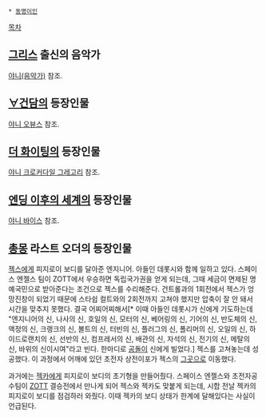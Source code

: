  * [[동명이인]]

[[목차]]
== [[그리스]] 출신의 음악가 ==
[[야니(음악가)]] 참조.

== [[∀건담]]의 등장인물 ==
[[야니 오뷰스]] 참조.

== [[더 화이팅]]의 등장인물 ==
[[야니 크로커다일 그레고리]] 참조.

== [[엔딩 이후의 세계]]의 등장인물 ==
[[야니 바이스]] 참조.

== [[총몽]] 라스트 오더의 등장인물 ==
[[젝스]]에게 피지로이 보디를 달아준 엔지니어. 아들인 데롯시와 함께 일하고 있다. 스페이스 엔젤스 팀이 ZOTT에서 우승하면 독립국가권을 얻게 되는데, 그때 세금이 면제된 명예국민으로 받아준다는 조건으로 젝스를 수리해준다. 건트롤과의 1회전에서 젝스가 엉망진창이 되었기 때문에 스타쉽 컬트와의 2회전까지 고쳐야 했지만 압축이 잘 안 돼서 시간을 맞추지 못했다. 결국 어찌어찌해서[* 이때 아들인 데롯시가 신에게 기도하는데 "엔지니어의 신, 나사의 신, 호일의 신, 모터의 신, 베어링의 신, 기어의 신, 반도체의 신, 액정의 신, 크랭크의 신, 볼트의 신, 터빈의 신, 플러그의 신, 폴리머의 신, 오일의 신, 하이드로랜치의 신, 선반의 신, 컴프레서의 신, 배관의 신, 자석의 신, 전기의 신, 메탈의 신, 바위의 신이시여"라고 빈다. 한마디로 [[공돌이]] 신에게 빌었다.] 젝스를 고쳐놓는데 성공했다. 이 과정에서 어깨에 있던 초전자 상전이포가 젝스의 [[고간|그곳]]으로 이동했다.

과거에는 [[젝카]]에게 피지로이 보디의 초기형을 만들어줬다. 스페이스 엔젤스와 초전자공수팀이 [[ZOTT]] 결승전에서 만나게 되어 젝스와 젝카도 맞붙게 되는데, 시합 전날 젝카의 피지로이 보디를 점검하러 와줬다. 이때 젝카의 보디 상태가 한계에 달해있다는 사실이 언급된다.
